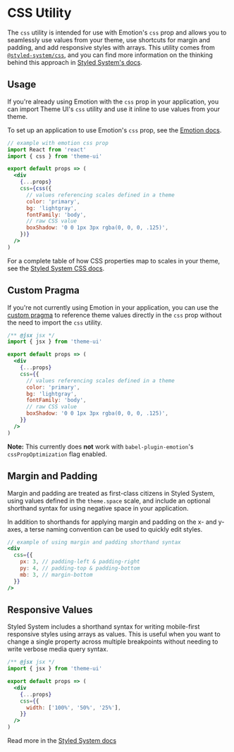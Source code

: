 

# CSS Utility

The `css` utility is intended for use with Emotion's `css` prop and allows you to seamlessly use values from your theme, use shortcuts for margin and padding, and add responsive styles with arrays.
This utility comes from [`@styled-system/css`][styled-system/css], and you can find more information on the thinking behind this approach in [Styled System's docs](https://styled-system.com).

## Usage

If you're already using Emotion with the `css` prop in your application, you can import Theme UI's `css` utility and use it inline to use values from your theme.

To set up an application to use Emotion's `css` prop, see the [Emotion docs](https://emotion.sh/docs/css-prop).

```jsx
// example with emotion css prop
import React from 'react'
import { css } from 'theme-ui'

export default props => (
  <div
    {...props}
    css={css({
      // values referencing scales defined in a theme
      color: 'primary',
      bg: 'lightgray',
      fontFamily: 'body',
      // raw CSS value
      boxShadow: '0 0 1px 3px rgba(0, 0, 0, .125)',
    })}
  />
)
```

For a complete table of how CSS properties map to scales in your theme, see the [Styled System CSS docs](https://styled-system.com/css#theme-keys).

## Custom Pragma

If you're not currently using Emotion in your application, you can
use the [custom pragma](/custom-pragma) to reference theme values directly
in the `css` prop without the need to import the `css` utility.

```jsx
/** @jsx jsx */
import { jsx } from 'theme-ui'

export default props => (
  <div
    {...props}
    css={{
      // values referencing scales defined in a theme
      color: 'primary',
      bg: 'lightgray',
      fontFamily: 'body',
      // raw CSS value
      boxShadow: '0 0 1px 3px rgba(0, 0, 0, .125)',
    }}
  />
)
```

**Note:** This currently does **not** work with `babel-plugin-emotion`'s `cssPropOptimization` flag enabled.

## Margin and Padding

Margin and padding are treated as first-class citizens in Styled System,
using values defined in the `theme.space` scale, and include an optional shorthand syntax for using negative space in your application.

In addition to shorthands for applying margin and padding on the x- and y-axes, a terse naming convention can be used to quickly edit styles.

```jsx
// example of using margin and padding shorthand syntax
<div
  css={{
    px: 3, // padding-left & padding-right
    py: 4, // padding-top & padding-bottom
    mb: 3, // margin-bottom
  }}
/>
```

## Responsive Values

Styled System includes a shorthand syntax for writing mobile-first responsive styles using arrays as values.
This is useful when you want to change a single property across multiple breakpoints without needing to write verbose media query syntax.

```jsx
/** @jsx jsx */
import { jsx } from 'theme-ui'

export default props => (
  <div
    {...props}
    css={{
      width: ['100%', '50%', '25%'],
    }}
  />
)
```

Read more in the [Styled System docs](https://styled-system.com/responsive-styles)

[styled-system/css]: https://styled-system.com/css
